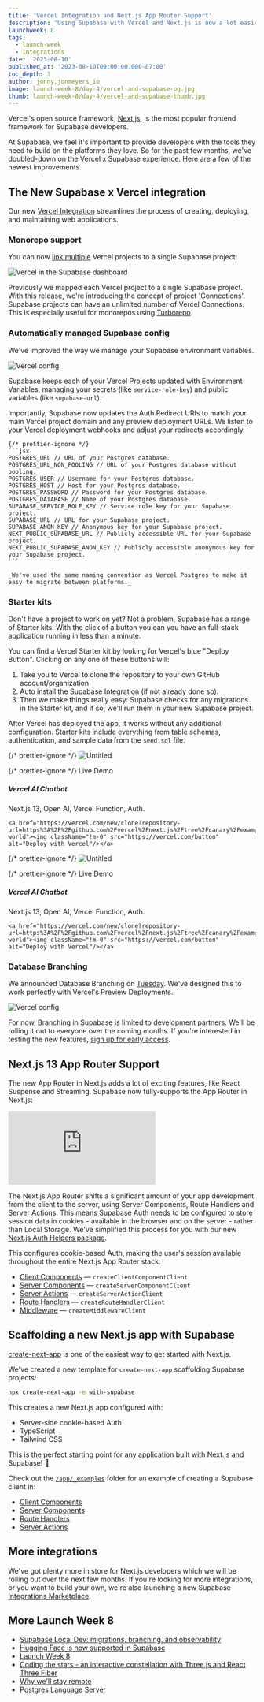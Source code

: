 ```yaml
---
title: 'Vercel Integration and Next.js App Router Support'
description: 'Using Supabase with Vercel and Next.js is now a lot easier.'
launchweek: 8
tags:
  - launch-week
  - integrations
date: '2023-08-10'
published_at: '2023-08-10T09:00:00.000-07:00'
toc_depth: 3
author: jonny,jonmeyers_io
image: launch-week-8/day-4/vercel-and-supabase-og.jpg
thumb: launch-week-8/day-4/vercel-and-supabase-thumb.jpg
---
```


Vercel's open source framework, [Next.js](https://nextjs.org/), is the most popular frontend framework for Supabase developers.

At Supabase, we feel it's important to provide developers with the tools they need to build on the platforms they love. So for the past few months, we've doubled-down on the Vercel x Supabase experience. Here are a few of the newest improvements.

## The New Supabase x Vercel integration

Our new [Vercel Integration](https://vercel.com/integrations/supabase-v2) streamlines the process of creating, deploying, and maintaining web applications.

### Monorepo support

You can now [link multiple](https://app.supabase.com/org/_/integrations) Vercel projects to a single Supabase project:

![Vercel in the Supabase dashboard](/images/blog/launch-week-8/day-4/vercel-dashboard.png)

Previously we mapped each Vercel project to a single Supabase project. With this release, we're introducing the concept of project 'Connections'. Supabase projects can have an unlimited number of Vercel Connections. This is especially useful for monorepos using [Turborepo](https://turbo.build/).

### Automatically managed Supabase config

We've improved the way we manage your Supabase environment variables.

![Vercel config](/images/blog/launch-week-8/day-4/vercel-config.png)

Supabase keeps each of your Vercel Projects updated with Environment Variables, managing your secrets (like `service-role-key`) and public variables (like `supabase-url`).

Importantly, Supabase now updates the Auth Redirect URIs to match your main Vercel project domain and any preview deployment URLs. We listen to your Vercel deployment webhooks and adjust your redirects accordingly.

<BlogCollapsible title="View the full list of environment variables">

    {/* prettier-ignore */}
    ```jsx
    POSTGRES_URL // URL of your Postgres database.
    POSTGRES_URL_NON_POOLING // URL of your Postgres database without pooling.
    POSTGRES_USER // Username for your Postgres database.
    POSTGRES_HOST // Host for your Postgres database.
    POSTGRES_PASSWORD // Password for your Postgres database.
    POSTGRES_DATABASE // Name of your Postgres database.
    SUPABASE_SERVICE_ROLE_KEY // Service role key for your Supabase project.
    SUPABASE_URL // URL for your Supabase project.
    SUPABASE_ANON_KEY // Anonymous key for your Supabase project.
    NEXT_PUBLIC_SUPABASE_URL // Publicly accessible URL for your Supabase project.
    NEXT_PUBLIC_SUPABASE_ANON_KEY // Publicly accessible anonymous key for your Supabase project.
    ```

    _We've used the same naming convention as Vercel Postgres to make it easy to migrate between platforms._

</BlogCollapsible>

### Starter kits

Don't have a project to work on yet? Not a problem, Supabase has a range of Starter kits. With the click of a button you can you have an full-stack application running in less than a minute.

You can find a Vercel Starter kit by looking for Vercel's blue "Deploy Button". Clicking on any one of these buttons will:

1. Take you to Vercel to clone the repository to your own GitHub account/organization
2. Auto install the Supabase Integration (if not already done so).
3. Then we make things really easy: Supabase checks for any migrations in the Starter kit, and if so, we'll run them in your new Supabase project.

After Vercel has deployed the app, it works without any additional configuration. Starter kits include everything from table schemas, authentication, and sample data from the `seed.sql` file.

<div className="flex flex-row gap-3">

<div className="bg-surface-100 rounded border overflow-hidden">
  <div className="bg-alternative relative [&>p]:m-0 overflow-hidden">

{/* prettier-ignore */}
![Untitled](/images/blog/launch-week-8/day-4/chat-ai-screenshot.png)

{/* prettier-ignore */}
<a className="absolute bg-white border rounded-md bottom-2 right-3 no-underline px-1 py-0.5 cursor-pointer hidden">Live Demo</a>

  </div>
  <div className="py-4 px-5">
    <h5 className="text">Vercel AI Chatbot</h5>
    <p className="text-light text-xs mt-0">Next.js 13, Open AI, Vercel Function, Auth.</p>

    <a href="https://vercel.com/new/clone?repository-url=https%3A%2F%2Fgithub.com%2Fvercel%2Fnext.js%2Ftree%2Fcanary%2Fexamples%2Fhello-world"><img className="!m-0" src="https://vercel.com/button" alt="Deploy with Vercel"/></a>

  </div>
</div>

<div className="bg-surface-100 rounded border overflow-hidden">
  <div className="bg-alternative relative [&>p]:m-0 overflow-hidden">

{/* prettier-ignore */}
![Untitled](/images/blog/launch-week-8/day-4/chat-ai-screenshot.png)

{/* prettier-ignore */}
<a className="absolute bg-white border rounded-md bottom-2 right-3 no-underline px-1 py-0.5 cursor-pointer hidden">Live Demo</a>

  </div>
  <div className="py-4 px-5">
    <h5 className="text">Vercel AI Chatbot</h5>
    <p className="text-light text-xs mt-0">Next.js 13, Open AI, Vercel Function, Auth.</p>

    <a href="https://vercel.com/new/clone?repository-url=https%3A%2F%2Fgithub.com%2Fvercel%2Fnext.js%2Ftree%2Fcanary%2Fexamples%2Fhello-world"><img className="!m-0" src="https://vercel.com/button" alt="Deploy with Vercel"/></a>

  </div>
</div>

</div>

### Database Branching

We announced Database Branching on [Tuesday](/blog/supabase-local-dev#branching-and-preview-environments). We've designed this to work perfectly with Vercel's Preview Deployments.

![Vercel config](/images/blog/launch-week-8/day-4/supabase-vercel-branching.png)

For now, Branching in Supabase is limited to development partners. We'll be rolling it out to everyone over the coming months. If you're interested in testing the new features, [sign up for early access](https://forms.supabase.com/branching-request).

## Next.js 13 App Router Support

The new App Router in Next.js adds a lot of exciting features, like React Suspense and Streaming. Supabase now fully-supports the App Router in Next.js:

<div className="video-container">
  <iframe
    className="w-full"
    src="https://www.youtube-nocookie.com/embed/w3LD0Z73vgU"
    title="YouTube video player"
    frameBorder="0"
    allow="accelerometer; autoplay; clipboard-write; encrypted-media; gyroscope; picture-in-picture; web-share"
    allowfullscreen
  ></iframe>
</div>

The Next.js App Router shifts a significant amount of your app development from the client to the server, using Server Components, Route Handlers and Server Actions. This means Supabase Auth needs to be configured to store session data in cookies - available in the browser and on the server - rather than Local Storage. We've simplified this process for you with our new [Next.js Auth Helpers package](https://supabase.com/docs/guides/auth/auth-helpers/nextjs).

This configures cookie-based Auth, making the user's session available throughout the entire Next.js App Router stack:

- [Client Components](/docs/guides/auth/auth-helpers/nextjs#client-components) — `createClientComponentClient`
- [Server Components](/docs/guides/auth/auth-helpers/nextjs#server-components) — `createServerComponentClient`
- [Server Actions](/docs/guides/auth/auth-helpers/nextjs#server-actions) — `createServerActionClient`
- [Route Handlers](/docs/guides/auth/auth-helpers/nextjs#route-handlers) — `createRouteHandlerClient`
- [Middleware](/docs/guides/auth/auth-helpers/nextjs#middleware) — `createMiddlewareClient`

## Scaffolding a new Next.js app with Supabase

[create-next-app](https://nextjs.org/docs/pages/api-reference/create-next-app) is one of the easiest way to get started with Next.js.

We've created a new template for `create-next-app` scaffolding Supabase projects:

```sh
npx create-next-app -e with-supabase
```

This creates a new Next.js app configured with:

- Server-side cookie-based Auth
- TypeScript
- Tailwind CSS

This is the perfect starting point for any application built with Next.js and Supabase! 🚀

Check out the [`/app/_examples`](https://github.com/vercel/next.js/blob/canary/examples/with-supabase/app/_examples) folder for an example of creating a Supabase client in:

- [Client Components](https://github.com/vercel/next.js/blob/canary/examples/with-supabase/app/_examples/client-component/page.tsx)
- [Server Components](https://github.com/vercel/next.js/blob/canary/examples/with-supabase/app/_examples/server-component/page.tsx)
- [Route Handlers](https://github.com/vercel/next.js/blob/canary/examples/with-supabase/app/_examples/route-handler/route.ts)
- [Server Actions](https://github.com/vercel/next.js/blob/canary/examples/with-supabase/app/_examples/server-action/page.tsx)

## More integrations

We've got plenty more in store for Next.js developers which we will be rolling out over the next few months. If you're looking for more integrations, or you want to build your own, we're also launching a new Supabase [Integrations Marketplace](/blog/supabase-integrations-marketplace).

## More Launch Week 8

- [Supabase Local Dev: migrations, branching, and observability](/blog/supabase-local-dev)
- [Hugging Face is now supported in Supabase](/blog/hugging-face-supabase)
- [Launch Week 8](/launch-week)
- [Coding the stars - an interactive constellation with Three.js and React Three Fiber](/blog/interactive-constellation-threejs-react-three-fiber)
- [Why we'll stay remote](/blog/why-supabase-remote)
- [Postgres Language Server](https://github.com/supabase/postgres_lsp)
